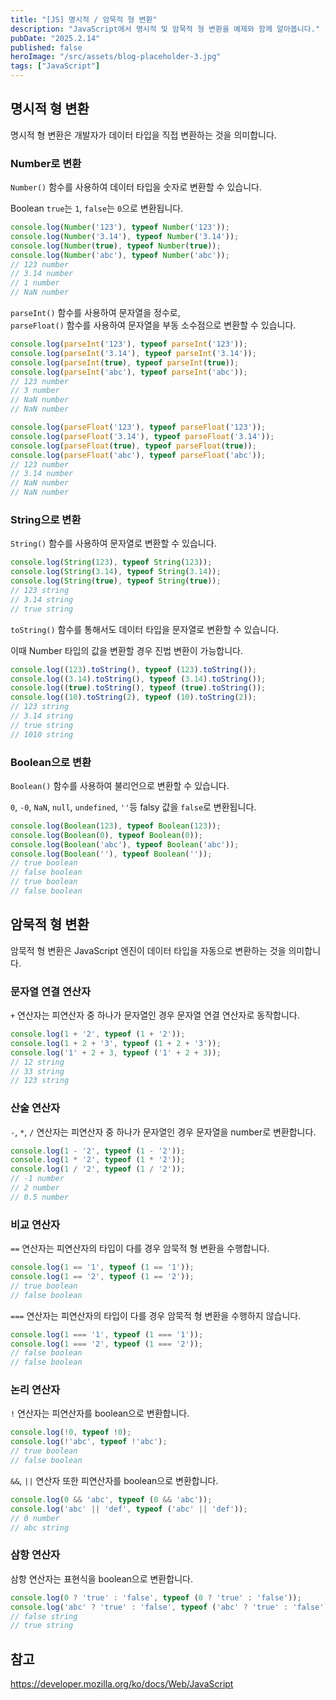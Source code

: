 ```yaml
---
title: "[JS] 명시적 / 암묵적 형 변환"
description: "JavaScript에서 명시적 및 암묵적 형 변환을 예제와 함께 알아봅니다."
pubDate: "2025.2.14"
published: false
heroImage: "/src/assets/blog-placeholder-3.jpg"
tags: ["JavaScript"]
---
```


## 명시적 형 변환

명시적 형 변환은 개발자가 데이터 타입을 직접 변환하는 것을 의미합니다.

### Number로 변환

`Number()` 함수를 사용하여 데이터 타입을 숫자로 변환할 수 있습니다.

Boolean `true`는 `1`, `false`는 `0`으로 변환됩니다.

```js
console.log(Number('123'), typeof Number('123'));
console.log(Number('3.14'), typeof Number('3.14'));
console.log(Number(true), typeof Number(true));
console.log(Number('abc'), typeof Number('abc'));
// 123 number
// 3.14 number
// 1 number
// NaN number
```

`parseInt()` 함수를 사용하여 문자열을 정수로,<br/>
`parseFloat()` 함수를 사용하여 문자열을 부동 소수점으로 변환할 수 있습니다.

```js
console.log(parseInt('123'), typeof parseInt('123'));
console.log(parseInt('3.14'), typeof parseInt('3.14'));
console.log(parseInt(true), typeof parseInt(true));
console.log(parseInt('abc'), typeof parseInt('abc'));
// 123 number
// 3 number
// NaN number
// NaN number
```

```js
console.log(parseFloat('123'), typeof parseFloat('123'));
console.log(parseFloat('3.14'), typeof parseFloat('3.14'));
console.log(parseFloat(true), typeof parseFloat(true));
console.log(parseFloat('abc'), typeof parseFloat('abc'));
// 123 number
// 3.14 number
// NaN number
// NaN number
```

### String으로 변환

`String()` 함수를 사용하여 문자열로 변환할 수 있습니다.

```js
console.log(String(123), typeof String(123));
console.log(String(3.14), typeof String(3.14));
console.log(String(true), typeof String(true));
// 123 string
// 3.14 string
// true string
```

`toString()` 함수를 통해서도 데이터 타입을 문자열로 변환할 수 있습니다.

이때 Number 타입의 값을 변환할 경우 진법 변환이 가능합니다.

```js
console.log((123).toString(), typeof (123).toString());
console.log((3.14).toString(), typeof (3.14).toString());
console.log((true).toString(), typeof (true).toString());
console.log((10).toString(2), typeof (10).toString(2));
// 123 string
// 3.14 string
// true string
// 1010 string
```

### Boolean으로 변환

`Boolean()` 함수를 사용하여 불리언으로 변환할 수 있습니다.

`0`, `-0`, `NaN`, `null`, `undefined`, `''`등 falsy 값을 `false`로 변환됩니다.

```js
console.log(Boolean(123), typeof Boolean(123));
console.log(Boolean(0), typeof Boolean(0));
console.log(Boolean('abc'), typeof Boolean('abc'));
console.log(Boolean(''), typeof Boolean(''));
// true boolean
// false boolean
// true boolean
// false boolean
```

## 암묵적 형 변환

암묵적 형 변환은 JavaScript 엔진이 데이터 타입을 자동으로 변환하는 것을 의미합니다.

### 문자열 연결 연산자

`+` 연산자는 피연산자 중 하나가 문자열인 경우 문자열 연결 연산자로 동작합니다.

```js
console.log(1 + '2', typeof (1 + '2'));
console.log(1 + 2 + '3', typeof (1 + 2 + '3'));
console.log('1' + 2 + 3, typeof ('1' + 2 + 3));
// 12 string
// 33 string
// 123 string
```

### 산술 연산자

`-`, `*`, `/` 연산자는 피연산자 중 하나가 문자열인 경우 문자열을 number로 변환합니다.

```js
console.log(1 - '2', typeof (1 - '2'));
console.log(1 * '2', typeof (1 * '2'));
console.log(1 / '2', typeof (1 / '2'));
// -1 number
// 2 number
// 0.5 number
```

### 비교 연산자

`==` 연산자는 피연산자의 타입이 다를 경우 암묵적 형 변환을 수행합니다.

```js
console.log(1 == '1', typeof (1 == '1'));
console.log(1 == '2', typeof (1 == '2'));
// true boolean
// false boolean
```

`===` 연산자는 피연산자의 타입이 다를 경우 암묵적 형 변환을 수행하지 않습니다.

```js
console.log(1 === '1', typeof (1 === '1'));
console.log(1 === '2', typeof (1 === '2'));
// false boolean
// false boolean
```

### 논리 연산자

`!` 연산자는 피연산자를 boolean으로 변환합니다.

```js
console.log(!0, typeof !0);
console.log(!'abc', typeof !'abc');
// true boolean
// false boolean
```

`&&`, `||` 연산자 또한 피연산자를 boolean으로 변환합니다.

```js
console.log(0 && 'abc', typeof (0 && 'abc'));
console.log('abc' || 'def', typeof ('abc' || 'def'));
// 0 number
// abc string
```

### 삼항 연산자

삼항 연산자는 표현식을 boolean으로 변환합니다.

```js
console.log(0 ? 'true' : 'false', typeof (0 ? 'true' : 'false'));
console.log('abc' ? 'true' : 'false', typeof ('abc' ? 'true' : 'false'));
// false string
// true string
```

## 참고

https://developer.mozilla.org/ko/docs/Web/JavaScript
